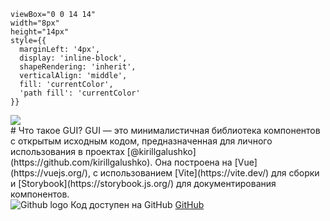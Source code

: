

    viewBox="0 0 14 14" 
    width="8px" 
    height="14px" 
    style={{ 
      marginLeft: '4px',
      display: 'inline-block',
      shapeRendering: 'inherit',
      verticalAlign: 'middle',
      fill: 'currentColor',
      'path fill': 'currentColor'
    }}
>
  <path d="m11.1 7.35-5.5 5.5a.5.5 0 0 1-.7-.7L10.04 7 4.9 1.85a.5.5 0 1 1 .7-.7l5.5 5.5c.2.2.2.5 0 .7Z" />
</svg>

<Meta title="GUI" />

<div className="sb-container">
  <img src={Logo} className="logo" />
  <div className='sb-section-title'>
    # Что такое GUI? 
    GUI — это минималистичная библиотека компонентов с открытым исходным кодом, предназначенная для личного использования в проектах [@kirillgalushko](https://github.com/kirillgalushko). Она построена на [Vue](https://vuejs.org/), с использованием [Vite](https://vite.dev/) для сборки и [Storybook](https://storybook.js.org/) для документирования компонентов.
  </div>
</div>

<div className="sb-section sb-socials">
    <div className="sb-section-item">
      <img src={Github} alt="Github logo" className="sb-explore-image"/>
      Код доступен на GitHub
      <a
        href="https://github.com/kirillgalushko/gui"
        target="_blank"
      >GitHub<RightArrow /></a>
    </div>
</div>

<style>
  {`
  .logo {
    width: 40px;
    height: 40px;
  }
  
  .sb-container {
    margin-bottom: 48px;
  }

  .sb-section {
    width: 100%;
    display: flex;
    flex-direction: row;
    gap: 20px;
  }

  .sb-section-title {
    margin-bottom: 32px;
  }

  .sb-section a:not(h1 a, h2 a, h3 a) {
    font-size: 14px;
  }

  .sb-section-item {
    flex: 1;
    display: flex;
    flex-direction: column;
    padding: 12px;
    border: 1px solid #333;
    border-radius: 8px;
  }

  .sb-section-item p { margin-bottom: 0; }

  .sb-socials {
    display: grid;
    grid-template-columns: repeat(3, 1fr);
  }

  .sb-explore-image {
    max-height: 32px;
    align-self: flex-start;
  }

  @media screen and (max-width: 600px) {
    .sb-section {
      flex-direction: column;
    }

    .sb-socials {
      grid-template-columns: repeat(2, 1fr);
    }
  }
  `}
</style>
